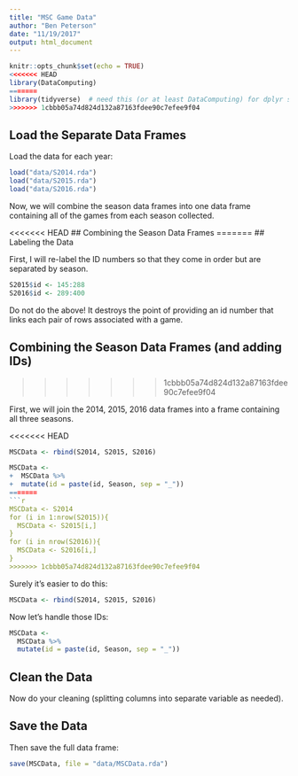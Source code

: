 ```yaml
---
title: "MSC Game Data"
author: "Ben Peterson"
date: "11/19/2017"
output: html_document
---
```


```r
knitr::opts_chunk$set(echo = TRUE)
<<<<<<< HEAD
library(DataComputing)
=======
library(tidyverse)  # need this (or at least DataComputing) for dplyr stuff
>>>>>>> 1cbbb05a74d824d132a87163fdee90c7efee9f04
```

## Load the Separate Data Frames

Load the data for each year:

```r
load("data/S2014.rda")
load("data/S2015.rda")
load("data/S2016.rda")
```


Now, we will combine the season data frames into one data frame containing all
of the games from each season collected.

<<<<<<< HEAD
## Combining the Season Data Frames
=======
## Labeling the Data

First, I will re-label the ID numbers so that they come in order but are separated by season.

```r
S2015$id <- 145:288
S2016$id <- 289:400
```

Do not do the above!  It destroys the point of providing an id number that links each pair of rows associated with a game.



## Combining the Season Data Frames (and adding IDs)
>>>>>>> 1cbbb05a74d824d132a87163fdee90c7efee9f04

First, we will join the 2014, 2015, 2016 data frames into a frame containing all three seasons.

<<<<<<< HEAD
```r
MSCData <- rbind(S2014, S2015, S2016)

MSCData <-
+  MSCData %>% 
+  mutate(id = paste(id, Season, sep = "_"))
=======
```r
MSCData <- S2014
for (i in 1:nrow(S2015)){
  MSCData <- S2015[i,]
}
for (i in nrow(S2016)){
  MSCData <- S2016[i,]
}
>>>>>>> 1cbbb05a74d824d132a87163fdee90c7efee9f04
```

Surely it's easier to do this:

```r
MSCData <- rbind(S2014, S2015, S2016)
```

Now let's handle those IDs:

```r
MSCData <-
  MSCData %>% 
  mutate(id = paste(id, Season, sep = "_"))
```



## Clean the Data

Now do your cleaning (splitting columns into separate variable as needed).

## Save the Data

Then save the full data frame:

```r
save(MSCData, file = "data/MSCData.rda")
```






